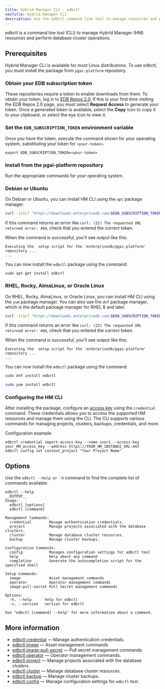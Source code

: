 ```yaml
---
title: Hybrid Manager CLI - edbctl
navTitle: Hybrid Manager CLI
description: Use the edbctl command line tool to manage resources and perform database cluster operations for Hybrid Manager.
---
```


edbctl is a command line tool (CLI) to manage Hybrid Manager (HM) resources and perform database cluster operations. 

## Prerequisites

Hybrid Manager CLI is available for most Linux distributions. To use edbctl, you must install the package from `pgai-platform` repository.

### Obtain your EDB subscription token

These repositories require a token to enable downloads from them. To obtain your token, log in to [EDB Repos 2.0](https://www.enterprisedb.com/repos-downloads). If this is your first time visiting the EDB Repos 2.0 page, you must select **Request Access** to generate your token. Once a generated token is available, select the **Copy** icon to copy it to your clipboard, or select the eye icon to view it.

### Set the `EDB_SUBSCRIPTION_TOKEN` environment variable

Once you have the token, execute the command shown for your operating system, substituting
your token for `<your-token>`.

```shell
export EDB_SUBSCRIPTION_TOKEN=<your-token>
```

### Install from the pgai-platform repository

Run the appropriate commands for your operating system.

<TabContainer>

<Tab title="Debian or Ubuntu" value="debian-ubuntu">

### Debian or Ubuntu

On Debian or Ubuntu, you can install HM CLI using the `apt` package manager.

```bash
curl -1sSLf "https://downloads.enterprisedb.com/$EDB_SUBSCRIPTION_TOKEN/pgai-platform/setup.deb.sh" | sudo -E bash
```

If this command returns an error like `curl: (22) The requested URL returned error: 404`, check that you entered the correct token.

When the command is successful, you'll see output like this:

```console
Executing the  setup script for the 'enterprisedb/pgai-platform' repository ...
...
```

You can now install the `edbctl` package using the command:

```shell
sudo apt-get install edbctl
```
</Tab>

<Tab title="RHEL, Rocky, AlmaLinux, or Oracle Linux" value="rhel-rocky-almalinux-oracle">

### RHEL, Rocky, AlmaLinux, or Oracle Linux

On RHEL, Rocky, AlmaLinux, or Oracle Linux, you can install HM CLI using the `yum` package manager.
You can also use the `dnf` package manager, which is the default package manager for RHEL 8 and later.

```bash
curl -1sSLf "https://downloads.enterprisedb.com/$EDB_SUBSCRIPTION_TOKEN/pgai-platform/setup.rpm.sh" | sudo -E bash
```

If this command returns an error like `curl: (22) The requested URL returned error: 404`, check that you entered the correct token.

When the command is successful, you'll see output like this:

```console
Executing the  setup script for the 'enterprisedb/pgai-platform' repository ...
...
```

You can now install the `edbctl` package using the command:

<TabContainer>
<Tab title="dnf" value="dnf">

```bash
sudo dnf install edbctl
```
</Tab>
<Tab title="yum" value="yum">

```bash
sudo yum install edbctl
```

</Tab>
</TabContainer>

</Tab>
</TabContainer>

### Configuring the HM CLI

After installing the package, configure an [access key](/edb-postgres-ai/hybrid-manager/using_hybrid_manager/using_the_api/access_key/) using the `credential` command. These credentials allows you to access the supported HM resources and manage them using the CLI. The CLI supports various commands for managing projects, clusters, backups, credentials, and more.

Configuration example:

```
edbctl credential import-access-key --name user1 --access-key your_HM_access_key --address https://YOUR_HM_INSTANCE_URL:443
edbctl config set context_project "Your Project Name"
```

## Options

Use the `edbctl --help or -h` command to find the complete list of commands available:

```
edbctl --help
__OUTPUT__
Usage:
  edbctl [options]
  edbctl [command]

Management Commands:
  credential        Manage authentication credentials.
  project           Manage projects associated with the database clusters.
  cluster           Manage database cluster resources.
  backup            Manage cluster backups.

Configuration Commands:
  config            Manages configuration settings for edbctl tool
  help              Help about any command
  completion        Generate the autocompletion script for the specified shell

Setup Commands:
  image             Asset management commands
  operator          Operator management commands
  image-pull-secret Pull Secret management commands

Options:
  -h, --help      help for edbctl
  -v, --version   version for edbctl

Use "edbctl [command] --help" for more information about a command.
```

## More information

-   [edbctl credential](edbctl_credential.mdx)	&mdash; Manage authentication credentials.
-   [edbctl image](edbctl_image.mdx) &mdash; Asset management commands
-   [edbctl image-pull-secret](edbctl_image_pull_secret.mdx) &mdash; Pull secret management commands.
-   [edbctl operator](edbctl_operator.mdx) &mdash; Operator management commands.
-   [edbctl project](edbctl_project.mdx) &mdash; Manage projects associated with the database clusters.
-   [edbctl cluster](edbctl_cluster.mdx) &mdash; Manage database cluster resources.
-   [edbctl backup](edbctl_backup.mdx)	&mdash; Manage cluster backups.
-   [edbctl config](edbctl_config.mdx)	&mdash; Manage configuration settings for `edbctl` tool.
